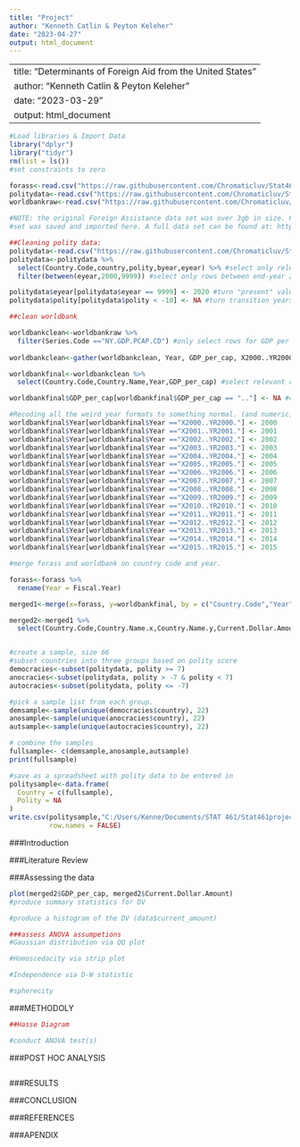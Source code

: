 ---
title: "Project"
author: "Kenneth Catlin & Peyton Keleher"
date: "2023-04-27"
output: html_document
---
---
title: "Determinants of Foreign Aid from the United States"
author: "Kenneth Catlin & Peyton Keleher"
date: "2023-03-29"
output: html_document
---

```{r Loading data - libraries - cleaning data, echo=FALSE}
#Load libraries & Import Data
library("dplyr")
library("tidyr")
rm(list = ls())
#set constraints to zero

forass<-read.csv("https://raw.githubusercontent.com/Chromaticluv/Stat461project/main/foreignassistance.csv") #Foreign Assistence data set
politydata<-read.csv("https://raw.githubusercontent.com/Chromaticluv/Stat461project/main/polity.csv") #POLITY V DATA SET
worldbankraw<-read.csv("https://raw.githubusercontent.com/Chromaticluv/Stat461project/main/WorldBankData.csv")

#NOTE: the original Foreign Assistance data set was over 3gb in size. For convenience, it was cleaned in a seperate file, then the final
#set was saved and imported here. A full data set can be found at: https://data.usaid.gov/resource/azij-hu6e.json

##Cleaning polity data:
politydata<-read.csv("https://raw.githubusercontent.com/Chromaticluv/Stat461project/main/polity.csv")
politydata<-politydata %>% 
  select(Country.Code,country,polity,byear,eyear) %>% #select only relevant rows
  filter(between(eyear,2000,9999)) #select only rows between end-year 2000 and present.

politydata$eyear[politydata$eyear == 9999] <- 2020 #turn "present" values to 2020
politydata$polity[politydata$polity < -10] <- NA #turn transition years into NA

##clean worldbank

worldbankclean<-worldbankraw %>%
  filter(Series.Code =="NY.GDP.PCAP.CD") #only select rows for GDP per capita
  
worldbankclean<-gather(worldbankclean, Year, GDP_per_cap, X2000..YR2000.:X2015..YR2015.) #Convert wide data to long

worldbankfinal<-worldbankclean %>%
  select(Country.Code,Country.Name,Year,GDP_per_cap) #select relevant columns

worldbankfinal$GDP_per_cap[worldbankfinal$GDP_per_cap == ".."] <- NA #change ".." to NA

#Recoding all the weird year formats to something normal. (and numeric)
worldbankfinal$Year[worldbankfinal$Year =="X2000..YR2000."] <- 2000
worldbankfinal$Year[worldbankfinal$Year =="X2001..YR2001."] <- 2001
worldbankfinal$Year[worldbankfinal$Year =="X2002..YR2002."] <- 2002
worldbankfinal$Year[worldbankfinal$Year =="X2003..YR2003."] <- 2003
worldbankfinal$Year[worldbankfinal$Year =="X2004..YR2004."] <- 2004
worldbankfinal$Year[worldbankfinal$Year =="X2005..YR2005."] <- 2005
worldbankfinal$Year[worldbankfinal$Year =="X2006..YR2006."] <- 2006
worldbankfinal$Year[worldbankfinal$Year =="X2007..YR2007."] <- 2007
worldbankfinal$Year[worldbankfinal$Year =="X2008..YR2008."] <- 2008
worldbankfinal$Year[worldbankfinal$Year =="X2009..YR2009."] <- 2009
worldbankfinal$Year[worldbankfinal$Year =="X2010..YR2010."] <- 2010
worldbankfinal$Year[worldbankfinal$Year =="X2011..YR2011."] <- 2011
worldbankfinal$Year[worldbankfinal$Year =="X2012..YR2012."] <- 2012
worldbankfinal$Year[worldbankfinal$Year =="X2013..YR2013."] <- 2013
worldbankfinal$Year[worldbankfinal$Year =="X2014..YR2014."] <- 2014
worldbankfinal$Year[worldbankfinal$Year =="X2015..YR2015."] <- 2015

#merge forass and worldbank on country code and year.

forass<-forass %>%
  rename(Year = Fiscal.Year)

merged1<-merge(x=forass, y=worldbankfinal, by = c("Country.Code","Year"), all = FALSE)

merged2<-merged1 %>%
  select(Country.Code,Country.Name.x,Country.Name.y,Current.Dollar.Amount,Year,GDP_per_cap)


#create a sample, size 66
#subset countries into three groups based on polity score
democracies<-subset(politydata, polity >= 7)
anocracies<-subset(politydata, polity > -7 & polity < 7)
autocracies<-subset(politydata, polity <= -7)

#pick a sample list from each group. 
demsample<-sample(unique(democracies$country), 22)
anosample<-sample(unique(anocracies$country), 22)
autsample<-sample(unique(autocracies$country), 22)

# combine the samples
fullsample<- c(demsample,anosample,autsample)
print(fullsample)

#save as a spreadsheet with polity data to be entered in
politysample<-data.frame(
  Country = c(fullsample),
  Polity = NA
)
write.csv(politysample,"C:/Users/Kenne/Documents/STAT 461/Stat461project/politysetbalanced.csv",
          row.names = FALSE)
```

###Introduction

###Literature Review

###Assessing the data

```{r Summary data, distributions, assumptions, echo=FALSE}

plot(merged2$GDP_per_cap, merged2$Current.Dollar.Amount)
#produce summary statistics for DV

#produce a histogram of the DV (data$current_amount)

###assess ANOVA assumpetions
#Gaussian distribution via QQ plot

#Homoscedacity via strip plot

#Independence via D-W statistic

#spherecity 

```

###METHODOLY

```{r, echo=FALSE}
##Hasse Diagram

#conduct ANOVA test(s)

``` 

###POST HOC ANALYSIS

```{r, echo=FALSE}

```

###RESULTS

###CONCLUSION

###REFERENCES 

###APENDIX
